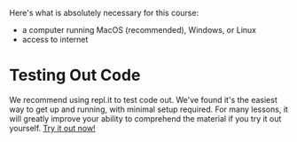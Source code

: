 Here's what is absolutely necessary for this course:

- a computer running MacOS (recommended), Windows, or Linux
- access to internet

# Testing Out Code

We recommend using repl.it to test code out. We've found it's the easiest way to get up and running, with minimal setup required. For many lessons, it will greatly improve your ability to comprehend the material if you try it out yourself. [Try it out now!](https://repl.it/languages/java10)
